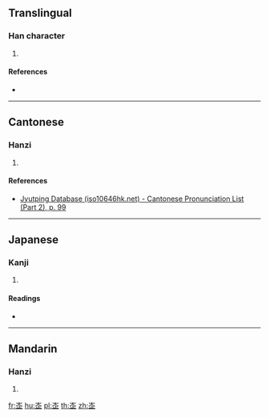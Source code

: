 ==Translingual==

===Han character===
{{Han char|rn=46|rad=山|as=06|sn=9|four=|canj=UOYM|ids=⿱山企}}

# {{defn|Han|sort=山06}}

====References====
* {{Han ref|kx=0311.040|dkj=08056|dj=0611.030|hdz=10771.030|uh=5CDC|ud=23772}}

----

==Cantonese==

===Hanzi===
{{yue-hanzi|jyut=[[gai3]]|y=gai3}}

# {{defn|lang=yue|sort=山06}}

====References====
* [http://www.iso10646hk.net/jp/document/download.jsp Jyutping Database (iso10646hk.net) - Cantonese Pronunciation List (Part 2), p. 99]

----

==Japanese==

===Kanji===
{{ja-kanji|grade=|rs=山06}}

# {{defn|lang=ja|sort=山06}}

====Readings====
* {{ja-readings|on=[[けい]] (kei)|kun=[[かぞへる]] (kazoheru)}}

----

==Mandarin==

===Hanzi===
{{cmn-hanzi|pin=[[jì]] ([[ji2]])|wg=chi<sup>2</sup>}}

# {{defn|lang=cmn|sort=山06}}

[[fr:峜]]
[[hu:峜]]
[[pl:峜]]
[[th:峜]]
[[zh:峜]]